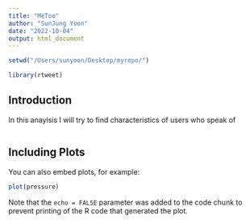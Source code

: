 ```yaml
---
title: "MeToo"
author: "SunJung Yoon"
date: "2022-10-04"
output: html_document
---
```


```r
setwd("/Users/sunyoon/Desktop/myrepo/")

library(rtweet)
```

## Introduction

In this anaylsis I will try to find characteristics of users who speak of 

```r




```

## Including Plots

You can also embed plots, for example:

```r
plot(pressure)
```

Note that the `echo = FALSE` parameter was added to the code chunk to prevent printing of the R code that generated the plot.
